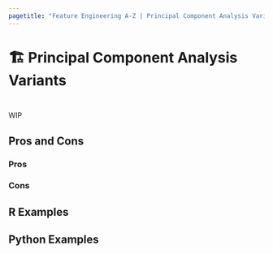 ```yaml
---
pagetitle: "Feature Engineering A-Z | Principal Component Analysis Variants"
---
```


# 🏗️ Principal Component Analysis Variants {#sec-too-many-pca-variants}

::: {style="visibility: hidden; height: 0px;"}
## Principal Component Analysis Variants
:::

WIP

## Pros and Cons

### Pros

### Cons

## R Examples

## Python Examples
